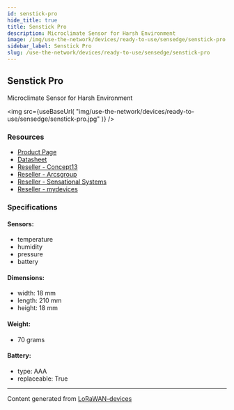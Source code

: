 ```yaml
---
id: senstick-pro
hide_title: true
title: Senstick Pro
description: Microclimate Sensor for Harsh Environment
image: /img/use-the-network/devices/ready-to-use/sensedge/senstick-pro.jpg
sidebar_label: Senstick Pro
slug: /use-the-network/devices/ready-to-use/sensedge/senstick-pro
---
```



## Senstick Pro

Microclimate Sensor for Harsh Environment

<img
src={useBaseUrl(
"img/use-the-network/devices/ready-to-use/sensedge/senstick-pro.jpg"
)}
/>

### Resources

- [Product Page](http://senstick.co)
- [Datasheet](http://senstick.co/downloads/Sensedge-SMC20-Datasheet.pdf)
- [Reseller - Concept13](https://www.concept13.co.uk/)
- [Reseller - Arcsgroup](https://thearcsgroup.com/)
- [Reseller - Sensational Systems](https://sensational.systems/)
- [Reseller - mydevices](https://mydevices.com/)

### Specifications

#### Sensors:
- temperature
- humidity
- pressure
- battery
#### Dimensions:
- width: 18 mm
- length: 210 mm
- height: 18 mm
#### Weight: 
- 70 grams
#### Battery: 
- type: AAA
- replaceable: True



---
Content generated from [LoRaWAN-devices](https://github.com/TheThingsNetwork/lorawan-devices)